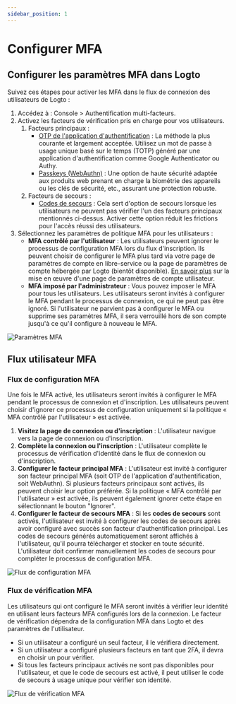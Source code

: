 ```yaml
---
sidebar_position: 1
---
```


# Configurer MFA

## Configurer les paramètres MFA dans Logto

Suivez ces étapes pour activer les MFA dans le flux de connexion des utilisateurs de Logto :

1. Accédez à : <CloudLink to="/mfa">Console > Authentification multi-facteurs</CloudLink>.
2. Activez les facteurs de vérification pris en charge pour vos utilisateurs.
   1. Facteurs principaux :
      - [OTP de l'application d'authentification](/end-user-flows/mfa/authenticator-app-otp) : La méthode la plus courante et largement acceptée. Utilisez un mot de passe à usage unique basé sur le temps (TOTP) généré par une application d'authentification comme Google Authenticator ou Authy.
      - [Passkeys (WebAuthn)](/end-user-flows/mfa/webauthn) : Une option de haute sécurité adaptée aux produits web prenant en charge la biométrie des appareils ou les clés de sécurité, etc., assurant une protection robuste.
   2. Facteurs de secours :
      - [Codes de secours](/end-user-flows/mfa/backup-codes) : Cela sert d'option de secours lorsque les utilisateurs ne peuvent pas vérifier l'un des facteurs principaux mentionnés ci-dessus. Activer cette option réduit les frictions pour l'accès réussi des utilisateurs.
3. Sélectionnez les paramètres de politique MFA pour les utilisateurs :
   - **MFA contrôlé par l'utilisateur** : Les utilisateurs peuvent ignorer le processus de configuration MFA lors du flux d'inscription. Ils peuvent choisir de configurer le MFA plus tard via votre page de paramètres de compte en libre-service ou la page de paramètres de compte hébergée par Logto (bientôt disponible). [En savoir plus](/end-user-flows/account-settings/) sur la mise en œuvre d'une page de paramètres de compte utilisateur.
   - **MFA imposé par l'administrateur** : Vous pouvez imposer le MFA pour tous les utilisateurs. Les utilisateurs seront invités à configurer le MFA pendant le processus de connexion, ce qui ne peut pas être ignoré. Si l'utilisateur ne parvient pas à configurer le MFA ou supprime ses paramètres MFA, il sera verrouillé hors de son compte jusqu'à ce qu'il configure à nouveau le MFA.

![Paramètres MFA](./assets/configure-mfa.png)

## Flux utilisateur MFA

### Flux de configuration MFA

Une fois le MFA activé, les utilisateurs seront invités à configurer le MFA pendant le processus de connexion et d'inscription. Les utilisateurs peuvent choisir d'ignorer ce processus de configuration uniquement si la politique « MFA contrôlé par l'utilisateur » est activée.

1. **Visitez la page de connexion ou d'inscription** : L'utilisateur navigue vers la page de connexion ou d'inscription.
2. **Complète la connexion ou l'inscription** : L'utilisateur complète le processus de vérification d'identité dans le flux de connexion ou d'inscription.
3. **Configurer le facteur principal MFA** : L'utilisateur est invité à configurer son facteur principal MFA (soit OTP de l'application d'authentification, soit WebAuthn). Si plusieurs facteurs principaux sont activés, ils peuvent choisir leur option préférée. Si la politique « MFA contrôlé par l'utilisateur » est activée, ils peuvent également ignorer cette étape en sélectionnant le bouton "Ignorer".
4. **Configurer le facteur de secours MFA** : Si les **codes de secours** sont activés, l'utilisateur est invité à configurer les codes de secours après avoir configuré avec succès son facteur d'authentification principal. Les codes de secours générés automatiquement seront affichés à l'utilisateur, qu'il pourra télécharger et stocker en toute sécurité. L'utilisateur doit confirmer manuellement les codes de secours pour compléter le processus de configuration MFA.

![Flux de configuration MFA](./assets/link-mfa.png)

### Flux de vérification MFA

Les utilisateurs qui ont configuré le MFA seront invités à vérifier leur identité en utilisant leurs facteurs MFA configurés lors de la connexion. Le facteur de vérification dépendra de la configuration MFA dans Logto et des paramètres de l'utilisateur.

- Si un utilisateur a configuré un seul facteur, il le vérifiera directement.
- Si un utilisateur a configuré plusieurs facteurs en tant que 2FA, il devra en choisir un pour vérifier.
- Si tous les facteurs principaux activés ne sont pas disponibles pour l'utilisateur, et que le code de secours est activé, il peut utiliser le code de secours à usage unique pour vérifier son identité.

![Flux de vérification MFA](./assets/verify-mfa.png)
